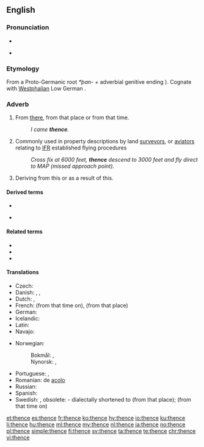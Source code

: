 ==English==

===Pronunciation===
* {{IPA|/ðɛns/|lang=en}}
* {{audio|en-us-thence.ogg|Audio (US)|lang=en}}
*: {{rhymes|ɛns|lang=en}}

===Etymology===
From a Proto-Germanic root ''*þan-'' + adverbial genitive ending {{m|enm|-s}}). Cognate with [[Westphalian]] Low German {{l|nds|diëne}}.

===Adverb===
{{en-adv|-}}

# From [[there]], from that place or from that time.
#: ''I came '''thence'''.''
# {{label|en|technical}} Commonly used in property descriptions by land [[surveyor]]s, or [[aviator]]s relating to [[IFR]] established flying procedures
#: ''Cross fix at 6000 feet, '''thence''' descend to 3000 feet and fly direct to MAP (missed approach point).''
# {{label|en|literary}} Deriving from this or as a result of this.

====Derived terms====
{{rel-top4|Terms derived from thence}}
* {{l|en|thenceforth}}
{{rel-mid}}
* {{l|en|thenceforward}}
{{rel-bottom}}

====Related terms====
* {{l|en|hence}}
* {{l|en|thither}}
* {{l|en|whence}}

====Translations====
{{trans-top|from there}}
* Czech: {{t+|cs|odtud}}
* Danish: {{t|da|deraf følger}}, {{t|da|deden}}, {{t|da|derfra}}
* Dutch: {{t+|nl|daarvandaan}}, {{t+|nl|vandaar}}
* French: {{t+|fr|dès lors}} (from that time on), {{t+|fr|de là}} (from that place)
* German: {{t+|de|daher}}
* Icelandic: {{t+|is|þaðan}}
* Latin: {{t|la|illinc}}
* Navajo: {{t|nv|kodóó}}
{{trans-mid}}
* Norwegian:
*: Bokmål: {{t|nb|derfra}}, {{t|nb|derifra}}
*: Nynorsk: {{t|nn|derifrå}}, {{t|nn|derfrå}}
* Portuguese: {{t|pt|[[desde]] [[aí]]}}, {{t+|pt|daí}}
* Romanian: de [[acolo]]
* Russian: {{t+|ru|отту́да}}
* Spanish: {{t|es|desde ahí}}
* Swedish: {{t+|sv|därifrån}}, obsolete: {{t+|sv|dädan}} - dialectally shortened to {{t+|sv|dän}} (from that place); {{t+|sv|sedan}} (from that time on)
{{trans-bottom}}

[[et:thence]]
[[es:thence]]
[[fr:thence]]
[[ko:thence]]
[[hy:thence]]
[[io:thence]]
[[ku:thence]]
[[li:thence]]
[[hu:thence]]
[[ml:thence]]
[[my:thence]]
[[nl:thence]]
[[ja:thence]]
[[no:thence]]
[[pl:thence]]
[[simple:thence]]
[[fi:thence]]
[[sv:thence]]
[[ta:thence]]
[[te:thence]]
[[chr:thence]]
[[vi:thence]]